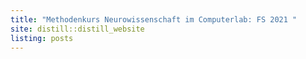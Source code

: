 ```yaml
---
title: "Methodenkurs Neurowissenschaft im Computerlab: FS 2021 "
site: distill::distill_website
listing: posts
---
```

